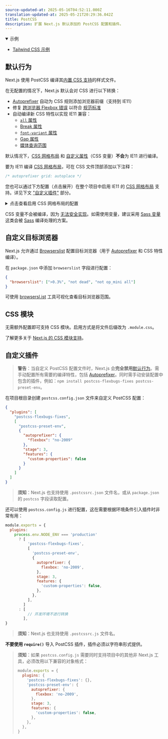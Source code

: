 ```yaml
---
source-updated-at: 2025-05-16T04:52:11.000Z
translation-updated-at: 2025-05-21T20:29:36.042Z
title: PostCSS
description: 扩展 Next.js 默认添加的 PostCSS 配置和插件。
---
```


<details open>
  <summary>示例</summary>

- [Tailwind CSS 示例](https://github.com/vercel/next.js/tree/canary/examples/with-tailwindcss)

</details>

## 默认行为

Next.js 使用 PostCSS 编译其[内置 CSS 支持](/docs/pages/building-your-application/styling)的样式文件。

在无配置的情况下，Next.js 默认会对 CSS 进行以下转换：

- [Autoprefixer](https://github.com/postcss/autoprefixer) 自动为 CSS 规则添加浏览器前缀（支持到 IE11）
- 修复 [跨浏览器 Flexbox 错误](https://github.com/philipwalton/flexbugs) 以符合 [规范标准](https://www.w3.org/TR/css-flexbox-1/)
- 自动编译新 CSS 特性以实现 IE11 兼容：
  - [`all` 属性](https://developer.mozilla.org/docs/Web/CSS/all)
  - [Break 属性](https://developer.mozilla.org/docs/Web/CSS/break-after)
  - [`font-variant` 属性](https://developer.mozilla.org/docs/Web/CSS/font-variant)
  - [Gap 属性](https://developer.mozilla.org/docs/Web/CSS/gap)
  - [媒体查询范围](https://developer.mozilla.org/docs/Web/CSS/Media_Queries/Using_media_queries#Syntax_improvements_in_Level_4)

默认情况下，[CSS 网格布局](https://www.w3.org/TR/css-grid-1/) 和 [自定义属性](https://developer.mozilla.org/docs/Web/CSS/var)（CSS 变量）**不会**为 IE11 进行编译。

要为 IE11 编译 [CSS 网格布局](https://developer.mozilla.org/docs/Web/CSS/grid)，可在 CSS 文件顶部添加以下注释：

```css
/* autoprefixer grid: autoplace */
```

您也可以通过下方配置（点击展开）在整个项目中启用 IE11 的 [CSS 网格布局](https://developer.mozilla.org/docs/Web/CSS/grid) 支持。详见下文 ["自定义插件"](#customizing-plugins) 部分。

<details>
  <summary>点击查看启用 CSS 网格布局的配置</summary>

```json filename="postcss.config.json"
{
  "plugins": [
    "postcss-flexbugs-fixes",
    [
      "postcss-preset-env",
      {
        "autoprefixer": {
          "flexbox": "no-2009",
          "grid": "autoplace"
        },
        "stage": 3,
        "features": {
          "custom-properties": false
        }
      }
    ]
  ]
}
```

</details>

CSS 变量不会被编译，因为 [无法安全实现](https://github.com/MadLittleMods/postcss-css-variables#caveats)。如需使用变量，建议采用 [Sass 变量](https://sass-lang.com/documentation/variables) 这类会被 [Sass](https://sass-lang.com/) 编译处理的方案。

## 自定义目标浏览器

Next.js 允许通过 [Browserslist](https://github.com/browserslist/browserslist) 配置目标浏览器（用于 [Autoprefixer](https://github.com/postcss/autoprefixer) 和 CSS 特性编译）。

在 `package.json` 中添加 `browserslist` 字段进行配置：

```json filename="package.json"
{
  "browserslist": [">0.3%", "not dead", "not op_mini all"]
}
```

可使用 [browsersl.ist](https://browsersl.ist/?q=%3E0.3%25%2C+not+ie+11%2C+not+dead%2C+not+op_mini+all) 工具可视化查看目标浏览器范围。

## CSS 模块

无需额外配置即可支持 CSS 模块。启用方式是将文件后缀改为 `.module.css`。

了解更多关于 [Next.js 的 CSS 模块支持](/docs/pages/building-your-application/styling)。

## 自定义插件

> **警告**：当自定义 PostCSS 配置文件时，Next.js 会**完全禁用**[默认行为](#default-behavior)。需手动配置所有需要的编译特性，包括 [Autoprefixer](https://github.com/postcss/autoprefixer)。同时需手动安装配置中包含的插件，例如：`npm install postcss-flexbugs-fixes postcss-preset-env`。

在项目根目录创建 `postcss.config.json` 文件来自定义 PostCSS 配置：

```json filename="postcss.config.json"
{
  "plugins": [
    "postcss-flexbugs-fixes",
    [
      "postcss-preset-env",
      {
        "autoprefixer": {
          "flexbox": "no-2009"
        },
        "stage": 3,
        "features": {
          "custom-properties": false
        }
      }
    ]
  ]
}
```

> **须知**：Next.js 也支持使用 `.postcssrc.json` 文件名，或从 `package.json` 的 `postcss` 字段读取配置。

还可以使用 `postcss.config.js` 进行配置，这在需要根据环境条件引入插件时非常有用：

```js filename="postcss.config.js"
module.exports = {
  plugins:
    process.env.NODE_ENV === 'production'
      ? [
          'postcss-flexbugs-fixes',
          [
            'postcss-preset-env',
            {
              autoprefixer: {
                flexbox: 'no-2009',
              },
              stage: 3,
              features: {
                'custom-properties': false,
              },
            },
          ],
        ]
      : [
          // 开发环境不进行转换
        ],
}
```

> **须知**：Next.js 也支持使用 `.postcssrc.js` 文件名。

**不要使用 `require()`** 导入 PostCSS 插件，插件必须以字符串形式提供。

> **须知**：如果 `postcss.config.js` 需要同时支持项目中的其他非 Next.js 工具，必须改用以下兼容的对象格式：
>
> ```js
> module.exports = {
>   plugins: {
>     'postcss-flexbugs-fixes': {},
>     'postcss-preset-env': {
>       autoprefixer: {
>         flexbox: 'no-2009',
>       },
>       stage: 3,
>       features: {
>         'custom-properties': false,
>       },
>     },
>   },
> }
> ```
